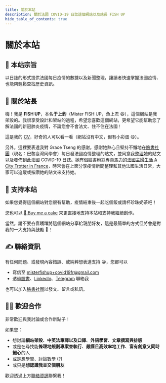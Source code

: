```yaml
---
title: 關於本站
description: 關於法國 COVID-19 日誌這個網站以及站長 FISH UP
hide_table_of_contents: true
---
```


<h1 className="pages--h1">關於本站</h1>

<h2 className="pages--h2" id="objective">
  🎯 本站宗旨
</h2>

以日誌的形式提供法國每日疫情的數據以及新聞整理，讓讀者快速掌握法國疫情、也能夠輕鬆查找歷史資訊。

<h2 className="pages--h2" id="author">
  🌱 關於站長
</h2>

嗨！我是 **FISH UP**，本名**于上鈞**（Mister FISH UP，魚上君 😆），這個網站是我架設的。我很享受設計和架站的過程，希望您喜歡這個網站，更希望它能幫助您了解法國的新冠肺炎疫情，不論您會不會法文、住不住在法國！

這是我的 [CV](https://cv.misterfishup.com/)，好奇的人可以看一看（網站沒有中文，但有小彩蛋 😋）。

另外，這裡要表達我對 Grace Tseng 的感謝，感謝她熱心且堅持不懈地在[臉書社團](https://www.facebook.com/groups/279746385504501)（現名：巴黎臺灣同學會）每日發法國疫情整理的貼文，並同意我[整理](/digest/content-and-format-specification)她的貼文以及發佈到此法國 COVID-19 日誌。她有個臉書粉絲專頁[馬力的法國主婦生活 A City Trotter in France](https://www.facebook.com/citytrotterfrance)，時常會在上面分享疫情新聞整理和其他法國生活日常，大家可以追蹤或按讚她的貼文來支持她。

<h2 className="pages--h2" id="support-this-website">
  🤗 支持本站
</h2>

如果您覺得這個網站對您很有幫助，疫情結束後一起吃個飯或請杯珍珠奶茶吧！

您也可以 [🍰 Buy me a cake](https://www.buymeacoffee.com/misterfishup) 來更直接地支持本站和支持我繼續創作。

當然，請不要吝嗇踴躍將這個網站分享給親朋好友，這是最簡單的方式但將會是對我的一大支持與鼓勵 💪！

<h2 className="pages--h2" id="contact">
  ✍️ 聯絡資訊
</h2>

有任何問題、或發現內容錯誤、或純粹想表達支持 😀，您都可以

- 寫信至 [misterfishup+covid19fr@gmail.com](mailto:misterfishup+covid19fr@gmail.com)
- 透過[臉書](https://www.facebook.com/profile.php?id=100000697055529)、[LinkedIn](https://www.linkedin.com/in/shang-chun-yu/)、[Telegram](https://t.me/fish_up) 聯絡我

也可以加入[臉書社團](https://www.facebook.com/groups/279746385504501 "巴黎臺灣同學會")以發文、留言或私訊。

<h2 className="pages--h2" id="collaboration">
  👋🏼 歡迎合作
</h2>

非常歡迎與我討論或合作新點子！

如果您：

- 想討論**網站架設**、**中英法筆譯以及口譯**、**外語學習**、**文章撰寫與排版**
- 或是在尋找能**條理地規劃專案並執行**、**嚴謹且高效率地工作**、**富有創意又同時細心**的人
- 或是想學習、討論數學 (?)
- 或只是**想認識我並交個朋友**

歡迎透過上方[聯絡資訊](#contact)聯繫我！
